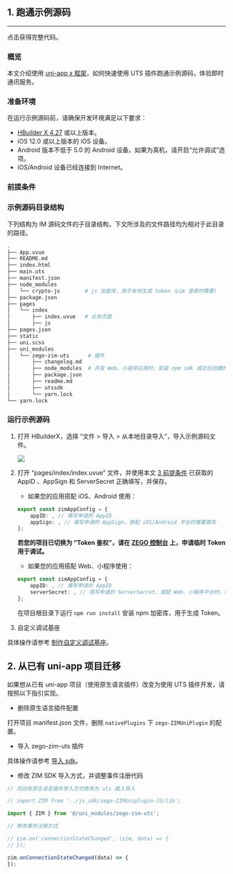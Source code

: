 
## 1. 跑通示例源码
---

<Card title="示例源码" href="https://storage.zego.im/zim/example/uni-app/ZIMUniAppXExample.zip" target="_blank">点击获得完整代码。</Card>

### 概览

本文介绍使用 [uni-app x 框架](https://doc.dcloud.net.cn/uni-app-x/)，如何快速使用 UTS 插件跑通示例源码，体验即时通讯服务。

### 准备环境

在运行示例源码前，请确保开发环境满足以下要求：

- [HBuilder X 4.27](https://www.dcloud.io/hbuilderx.html) 或以上版本。
- iOS 12.0 或以上版本的 iOS 设备。
- Android 版本不低于 5.0 的 Android 设备。如果为真机，请开启“允许调试”选项。
- iOS/Android 设备已经连接到 Internet。

### 前提条件

<Content />
<Content1 />

### 示例源码目录结构

下列结构为 IM 源码文件的子目录结构，下文所涉及的文件路径均为相对于此目录的路径。

```bash
.
├── App.uvue
├── README.md
├── index.html
├── main.uts
├── manifest.json
├── node_modules
│   └── crypto-js        # js 加密库，用于本地生成 token（zim 登录时需要）
├── package.json
├── pages
│   └── index
│       ├── index.uvue   # 业务页面
│       ├── js
├── pages.json
├── static
├── uni.scss
├── uni_modules
│   └── zego-zim-uts      # 插件
│       ├── changelog.md
│       ├── node_modules  # 开发 Web、小程序应用时，安装 npm sdk 成功后创建的依赖库目录
│       ├── package.json
│       ├── readme.md
│       ├── utssdk
│       └── yarn.lock
└── yarn.lock
```

### 运行示例源码

1. 打开 HBuilderX，选择 “文件 > 导入 > 从本地目录导入”，导入示例源码文件。

    <Frame width="512" height="auto" caption="">
      <img src="https://storage.zego.im/sdk-doc/Pics/ZIM/Web/import_uni_project.png" />
    </Frame>


2. 打开 “pages/index/index.uvue” 文件，并使用本文 [3 前提条件](#3-前提条件) 已获取的 AppID 、AppSign 和 ServerSecret 正确填写，并保存。

    - 如果您的应用搭配 iOS、Android 使用：

    ```typescript
    export const zimAppConfig = {
        appID: , // 填写申请的 AppID
        appSign: , // 填写申请的 AppSign，搭配 iOS/Android 平台时需要填写
    }; 
    ```
    
    **若您的项目已切换为 “Token 鉴权”，请在 [ZEGO 控制台](https://console.zego.im) 上，申请临时 Token 用于调试。**

    - 如果您的应用搭配 Web、小程序使用：

    ```typescript
    export const zimAppConfig = {
        appID: , // 填写申请的 AppID
        serverSecret: , // 填写申请的 ServerSecret，搭配 Web、小程序平台时，需要生成 Token 使用
    }; 
    ```
    在项目根目录下运行 `npm run install` 安装 npm 加密库，用于生成 Token。
    

3. 自定义调试基座

具体操作请参考 [制作自定义调试基座](./send-and-receive-messages#231-制作自定义调试基座)。


## 2. 从已有 uni-app 项目迁移
 
 如果想从已有 uni-app 项目（使用原生语言插件）改变为使用 UTS 插件开发，请按照以下指引实现。

- 删除原生语言插件配置

打开项目 manifest.json 文件，删除 `nativePlugins` 下 `zego-ZIMUniPlugin` 的配置。

- 导入 zego-zim-uts 插件

具体操作请参考 [导入 sdk](./send-and-receive-messages#22-导入-sdk)。

- 修改 ZIM SDK 导入方式，并调整事件注册代码

```javascript 修改导SDK入方式
// 将旧有原生语言插件导入方式修改为 uts 插入导入

// import ZIM from '../js_sdk/zego-ZIMUniplugin-JS/lib';

import { ZIM } from '@/uni_modules/zego-zim-uts';
```

```javascript 修改事件注册方式
// 修改事件注册方式

// zim.on('connectionStateChanged', (zim, data) => {
// });

zim.onConnectionStateChanged(data) => {
});
```
